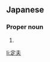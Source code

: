 ==Japanese==
{{ja-kanjitab|さだ|お}}

===Proper noun===
{{ja-pos|さだお|proper}}

# {{given name|male|lang=ja|sort=さだお}}

[[li:定夫]]